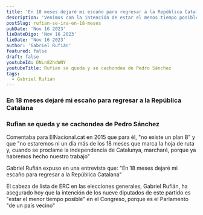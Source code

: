 ```yaml
---
title: 'En 18 meses dejaré mi escaño para regresar a la República Catalana'
description: 'Venimos con la intención de estar el menos tiempo posible. Significará una muy buena noticia para la futura República Catalana, nuestra idea es estar 18 meses como máximo'
postSlug: rufian-se-ira-en-18-meses
pubDate: 'Nov 16 2023'
lieDateDigo: 'Nov 16 2023'
lieDate: 'Nov 16 2023'
author: 'Gabriel Rufián'
featured: false
draft: false
youtubeId: DNLn82hdWNY
youtubeTitle: Rufian se queda y se cachondea de Pedro Sánchez
tags:
  - Gabriel Rufián
---
```



<VideoBlocks>
  <div slot="before">
    <Media
      id="DNLn82hdWNY"
      title="En 18 meses dejaré mi escaño para regresar a la República Catalana"
    />
    <h3>En 18 meses dejaré mi escaño para regresar a la República Catalana</h3>
  </div>
  <div slot="after">
    <Media
      id="lmip9ykMs9U"
      title="Rufian se queda y se cachondea de Pedro Sánchez"
    />
    <h3>Rufian se queda y se cachondea de Pedro Sánchez</h3>
  </div>
</VideoBlocks>

<Timeline>
  <TimelineItem title="No estaremos ni un día más de los 18 meses" date="9 diciembre 2015">
    <p>Comentaba para ElNacional.cat en 2015 que para él, "no existe un plan B" y que "no estaremos ni un día más de los 18 meses que marca la hoja de ruta y, cuando se proclame la independencia de Catalunya, marcharé, porque ya habremos hecho nuestro trabajo"</p>
  </TimelineItem>
  <TimelineItem title="En 18 meses dejaré mi escaño para regresar a la República Catalana" date="12 diciembre 2015">
    <p>Gabriel Rufián expuso en una entrevista que: "En 18 meses dejaré mi escaño para regresar a la República Catalana"</p>
  </TimelineItem>
  <TimelineItem title="Estar el menor tiempo posible" date="12 enero 2016">
    <p>El cabeza de lista de ERC en las elecciones generales, Gabriel Rufián, ha asegurado hoy que la intención de los nueve diputados de este partido es "estar el menor tiempo posible" en el Congreso, porque es el Parlamento "de un país vecino"</p>
  </TimelineItem>
</Timeline>
